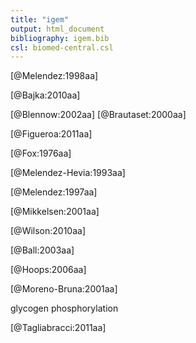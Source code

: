 ```yaml
---
title: "igem"
output: html_document
bibliography: igem.bib
csl: biomed-central.csl
---
```


[@Melendez:1998aa]

[@Bajka:2010aa]

[@Blennow:2002aa]
[@Brautaset:2000aa]

[@Figueroa:2011aa]

[@Fox:1976aa]

[@Melendez-Hevia:1993aa]

[@Melendez:1997aa]

[@Mikkelsen:2001aa]

[@Wilson:2010aa]

[@Ball:2003aa]

[@Hoops:2006aa]

[@Moreno-Bruna:2001aa]

glycogen phosphorylation 

[@Tagliabracci:2011aa]